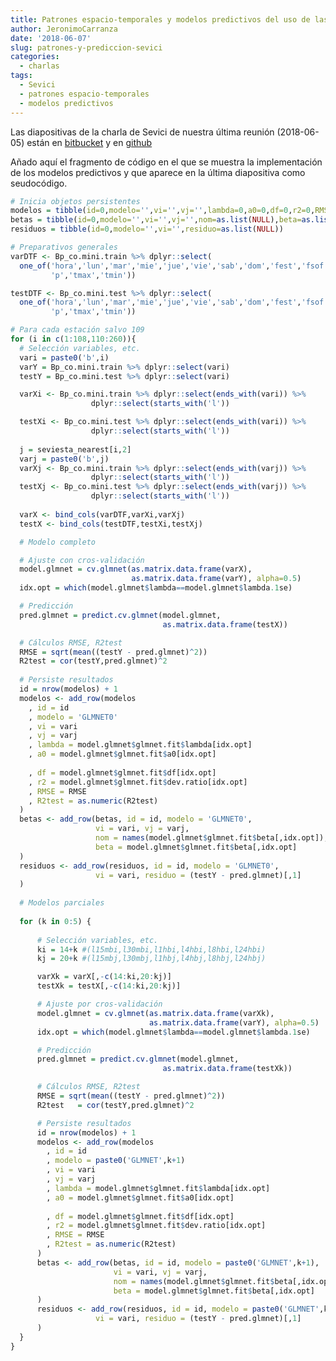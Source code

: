 ```yaml
---
title: Patrones espacio-temporales y modelos predictivos del uso de las bicicletas de Sevici
author: JeronimoCarranza
date: '2018-06-07'
slug: patrones-y-prediccion-sevici
categories: 
  - charlas
tags:
  - Sevici
  - patrones espacio-temporales
  - modelos predictivos
---
```




Las diapositivas de la charla de Sevici de nuestra última reunión (2018-06-05) están 
en [bitbucket](http://bitbucket.org/JeronimoCarranza2/SevillaR_SEVICI) y en 
[github](http://github.com/JeronimoCarranza/SevillaR_SEVICI)

Añado aquí el fragmento de código en el que se muestra la implementación de los modelos predictivos y que aparece en la última diapositiva como seudocódigo.


```r

# Inicia objetos persistentes 
modelos = tibble(id=0,modelo='',vi='',vj='',lambda=0,a0=0,df=0,r2=0,RMSE=0,R2test=0)
betas = tibble(id=0,modelo='',vi='',vj='',nom=as.list(NULL),beta=as.list(NULL))
residuos = tibble(id=0,modelo='',vi='',residuo=as.list(NULL))

# Preparativos generales
varDTF <- Bp_co.mini.train %>% dplyr::select(
  one_of('hora','lun','mar','mie','jue','vie','sab','dom','fest','fsof',
         'p','tmax','tmin'))

testDTF <- Bp_co.mini.test %>% dplyr::select(
  one_of('hora','lun','mar','mie','jue','vie','sab','dom','fest','fsof',
         'p','tmax','tmin'))

# Para cada estación salvo 109
for (i in c(1:108,110:260)){
  # Selección variables, etc.
  vari = paste0('b',i)
  varY = Bp_co.mini.train %>% dplyr::select(vari)
  testY = Bp_co.mini.test %>% dplyr::select(vari)

  varXi <- Bp_co.mini.train %>% dplyr::select(ends_with(vari)) %>% 
                  dplyr::select(starts_with('l'))

  testXi <- Bp_co.mini.test %>% dplyr::select(ends_with(vari)) %>% 
                  dplyr::select(starts_with('l'))
  
  j = seviesta_nearest[i,2]
  varj = paste0('b',j)
  varXj <- Bp_co.mini.train %>% dplyr::select(ends_with(varj)) %>% 
                  dplyr::select(starts_with('l'))
  testXj <- Bp_co.mini.test %>% dplyr::select(ends_with(varj)) %>% 
                  dplyr::select(starts_with('l'))
  
  varX <- bind_cols(varDTF,varXi,varXj)
  testX <- bind_cols(testDTF,testXi,testXj)

  # Modelo completo

  # Ajuste con cros-validación
  model.glmnet = cv.glmnet(as.matrix.data.frame(varX), 
                           as.matrix.data.frame(varY), alpha=0.5)
  idx.opt = which(model.glmnet$lambda==model.glmnet$lambda.1se)

  # Predicción 
  pred.glmnet = predict.cv.glmnet(model.glmnet,
                                  as.matrix.data.frame(testX))

  # Cálculos RMSE, R2test
  RMSE = sqrt(mean((testY - pred.glmnet)^2))  
  R2test = cor(testY,pred.glmnet)^2
  
  # Persiste resultados
  id = nrow(modelos) + 1
  modelos <- add_row(modelos
    , id = id 
    , modelo = 'GLMNET0'
    , vi = vari
    , vj = varj
    , lambda = model.glmnet$glmnet.fit$lambda[idx.opt]
    , a0 = model.glmnet$glmnet.fit$a0[idx.opt]
    
    , df = model.glmnet$glmnet.fit$df[idx.opt]
    , r2 = model.glmnet$glmnet.fit$dev.ratio[idx.opt]
    , RMSE = RMSE
    , R2test = as.numeric(R2test)
  )
  betas <- add_row(betas, id = id, modelo = 'GLMNET0',
                   vi = vari, vj = varj,
                   nom = names(model.glmnet$glmnet.fit$beta[,idx.opt]),
                   beta = model.glmnet$glmnet.fit$beta[,idx.opt]
  )
  residuos <- add_row(residuos, id = id, modelo = 'GLMNET0',
                   vi = vari, residuo = (testY - pred.glmnet)[,1]
  )
  
  # Modelos parciales  
  
  for (k in 0:5) {
  
      # Selección variables, etc.
      ki = 14+k #(l15mbi,l30mbi,l1hbi,l4hbi,l8hbi,l24hbi)
      kj = 20+k #(l15mbj,l30mbj,l1hbj,l4hbj,l8hbj,l24hbj)

      varXk = varX[,-c(14:ki,20:kj)]
      testXk = testX[,-c(14:ki,20:kj)]

      # Ajuste por cros-validación
      model.glmnet = cv.glmnet(as.matrix.data.frame(varXk), 
                               as.matrix.data.frame(varY), alpha=0.5)
      idx.opt = which(model.glmnet$lambda==model.glmnet$lambda.1se)

      # Predicción
      pred.glmnet = predict.cv.glmnet(model.glmnet,
                                  as.matrix.data.frame(testXk))

      # Cálculos RMSE, R2test
      RMSE = sqrt(mean((testY - pred.glmnet)^2))
      R2test   = cor(testY,pred.glmnet)^2

      # Persiste resultados
      id = nrow(modelos) + 1
      modelos <- add_row(modelos
        , id = id 
        , modelo = paste0('GLMNET',k+1)
        , vi = vari
        , vj = varj
        , lambda = model.glmnet$glmnet.fit$lambda[idx.opt]
        , a0 = model.glmnet$glmnet.fit$a0[idx.opt]
        
        , df = model.glmnet$glmnet.fit$df[idx.opt]
        , r2 = model.glmnet$glmnet.fit$dev.ratio[idx.opt]
        , RMSE = RMSE
        , R2test = as.numeric(R2test)
      )
      betas <- add_row(betas, id = id, modelo = paste0('GLMNET',k+1),
                       vi = vari, vj = varj,
                       nom = names(model.glmnet$glmnet.fit$beta[,idx.opt]),
                       beta = model.glmnet$glmnet.fit$beta[,idx.opt]
      )
      residuos <- add_row(residuos, id = id, modelo = paste0('GLMNET',k+1),
                   vi = vari, residuo = (testY - pred.glmnet)[,1]
      )
  }
}

```


